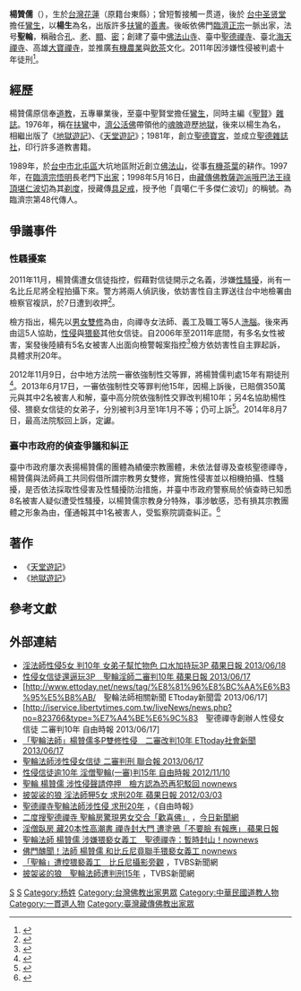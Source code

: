 '''楊贊儒'''（{{bd|1951年||||}}），生於[[台灣|台灣]][[花蓮縣|花蓮]]（原籍台東縣）；曾短暫接觸一贯道，後於 [[台中圣贤堂|台中圣贤堂]]擔任[[鸞生|鸞生]]，以'''楊生'''為名，出版許多[[扶鸞|扶鸞]]的[[善書|善書]]。後皈依佛門[[臨濟正宗|臨濟正宗]]一脈出家，法号'''聖輪'''，稱融合[[儒家|孔]]、[[道教|老]]、[[顯教|顯]]、[[密宗|密]]；創建了臺中[[佛法山寺|佛法山寺]]、臺中[[聖德禪寺|聖德禪寺]]、臺北[[海天禪寺|海天禪寺]]、高雄[[大寶禪寺|大寶禪寺]]，並推廣[[有機農業|有機農業]]與[[飲茶|飲茶]]文化。2011年因涉嫌性侵被判處十年徒刑<ref>{{cite news | language =zh-tw | url =http://www.appledaily.com.tw/appledaily/article/headline/20130618/35090906/%E6%B7%AB%E6%B3%95%E5%B8%AB%E6%80%A7%E4%BE%B55%E5%A5%B3%E5%88%A410%E5%B9%B4 | title =淫法師性侵5女 判10年 女弟子幫忙物色 口水加持玩3P | publisher =台灣蘋果日報 | date =2013-06-18 | accessdate =2019-04-20 | archive-date =2016-03-04 | archive-url =https://web.archive.org/web/20160304111455/http://www.appledaily.com.tw/appledaily/article/headline/20130618/35090906/%E6%B7%AB%E6%B3%95%E5%B8%AB%E6%80%A7%E4%BE%B55%E5%A5%B3%E5%88%A410%E5%B9%B4 | dead-url =no }}</ref>。

== 經歷 ==
楊贊儒原信奉[[道教|道教]]，五專畢業後，至臺中聖賢堂擔任[[鸞生|鸞生]]，同時主編《[[聖賢_(雜誌)|聖賢]]》[[雜誌|雜誌]]。1976年，稱在[[扶鸞|扶鸞]]中，[[濟公活佛|濟公活佛]]帶領他的[[魂魄|魂魄]]遊歷[[地獄|地獄]]，後來以楊生為名，相繼出版了《[[地獄遊記|地獄遊記]]》、《[[天堂遊記|天堂遊記]]》；1981年，創立[[聖德寶宮|聖德寶宮]]，並成立[[聖德雜誌社|聖德雜誌社]]，印行許多道教書籍。

1989年，於[[台中市|台中市]][[北屯區|北屯區]]大坑地區附近創立[[佛法山|佛法山]]，從事[[有機|有機]][[茶葉|茶葉]]的耕作。1997年，在[[臨濟宗|臨濟宗]][[釋悟明|悟明]]長老門下[[出家|出家]]；1998年5月16日，由[[藏傳佛教|藏傳佛教]][[薩迦派|薩迦派]][[哦巴法王|哦巴法王]][[祿頂堪仁波切|祿頂堪仁波切]]為其[[剃度|剃度]]，授藏傳[[具足戒|具足戒]]，授予他「貢噶仁千多傑仁波切」的稱號。為臨濟宗第48代傳人。

==爭議事件==
===性騷擾案===	
2011年11月，楊贊儒遭女信徒指控，假藉對信徒開示之名義，涉嫌[[性騷擾|性騷擾]]，尚有一名比丘尼將全程拍攝下來。警方將兩人偵訊後，依妨害性自主罪送往台中地檢署由檢察官複訊，於7日遭到收押<ref>{{cite news|language=zh-TW|url=http://www.appledaily.com.tw/appledaily/article/headline/20111109/33802274/|title=淫僧涉猥褻 辯「心靈交談」|publisher=[[蘋果日報|蘋果日報]]|date=2011年11月9日|accessdate=2017-10-14|8=ti
王煌忠、曾雪蒨|work=|newspaper=蘋果日報|archive-date=2017-10-14|archive-url=https://web.archive.org/web/20171014234345/http://www.appledaily.com.tw/appledaily/article/headline/20111109/33802274/|dead-url=no}}</ref>。

檢方指出，楊先以[[男女雙修|男女雙修]]為由，向禪寺女法師、義工及職工等5人[[洗腦|洗腦]]。後來再由這5人協助，[[性侵|性侵]]與[[猥褻|猥褻]]其他女信徒。自2006年至2011年底間，有多名女性被害，案發後陸續有5名女被害人出面向檢警報案指控<ref>{{cite news | language = zh-tw | url = http://www.ettoday.net/news/20120302/28941.htm | title = 專挑貌美女信徒　聖輪法師涉猥褻案求刑20年 | publisher = ETtoday | date = 2012-03-02 | accessdate = 2012-03-02 | archive-date = 2020-10-13 | archive-url = https://web.archive.org/web/20201013222654/https://www.ettoday.net/news/20120302/28941.htm | dead-url = no }}</ref>檢方依妨害性自主罪起訴，具體求刑20年。

2012年11月9日，台中地方法院一審依強制性交等罪，將楊贊儒判處15年有期徒刑<ref>{{cite news | language = zh-tw | url = http://www.appledaily.com.tw/appledaily/article/headline/20121110/34632689/ | title = 淫法師性侵8女 判15年 | publisher = [[蘋果日報|蘋果日報]] | date = 2012-11-10 | accessdate = 2012-11-10 | archive-date = 2016-06-01 | archive-url = https://web.archive.org/web/20160601113200/http://www.appledaily.com.tw/appledaily/article/headline/20121110/34632689/ | dead-url = no }}</ref>。2013年6月17日，一審依強制性交等罪判他15年，因楊上訴後，已賠償350萬元與其中2名被害人和解，臺中高分院依強制性交罪改判楊10年；另4名協助楊性侵、猥褻女信徒的女弟子，分別被判3月至1年1月不等；仍可上訴<ref>{{cite news | language = zh-tw | url = http://www.appledaily.com.tw/realtimenews/article/local/20130617/211988/%E6%80%A7%E4%BE%B5%E5%A5%B3%E4%BF%A1%E5%BE%92%E9%82%84%E9%80%BC%E7%8E%A93P%E3%80%80%E8%81%96%E8%BC%AA%E6%B7%AB%E5%B8%AB%E4%BA%8C%E5%AF%A9%E5%88%A410%E5%B9%B4 | title = 性侵女信徒還逼玩3P　聖輪淫師二審判10年 | publisher = [[蘋果日報|蘋果日報]] | date = 2013-06-17 | accessdate = 2013-06-17 | archive-date = 2016-03-04 | archive-url = https://web.archive.org/web/20160304023956/http://www.appledaily.com.tw/realtimenews/article/local/20130617/211988/%E6%80%A7%E4%BE%B5%E5%A5%B3%E4%BF%A1%E5%BE%92%E9%82%84%E9%80%BC%E7%8E%A93P%E3%80%80%E8%81%96%E8%BC%AA%E6%B7%AB%E5%B8%AB%E4%BA%8C%E5%AF%A9%E5%88%A410%E5%B9%B4 | dead-url = no }}</ref>。2014年8月7日，最高法院駁回上訴，定讞。

===臺中市政府的偵查爭議和糾正===
臺中市政府屢次表揚楊贊儒的團體為績優宗教團體，未依法督導及查核聖德禪寺，楊贊儒與法師員工共同假借所謂宗教男女雙修，實施性侵害並以相機拍攝、性騷擾，是否依法採取性侵害及性騷擾防治措施，并臺中市政府警察局於偵查時已知悉8名被害人疑似遭受性騷擾，以楊贊儒宗教身分特殊，事涉敏感，恐有損其宗教團體之形象為由，僅通報其中1名被害人，受監察院調查糾正。<ref>{{Cite web |url=https://www.cy.gov.tw/CYBSBoxSSL/edoc/download/3004 |title=高鳳仙監察院調查報告《100年11月2日臺中市佛法山聖德禪寺爆發創辦人聖輪法師假借開示之名，涉嫌對女義工及信徒為性侵害或性騷擾》監察院調查報告中華民國101年4月25日 |access-date=2016-10-02 |archive-date=2016-10-10 |archive-url=https://web.archive.org/web/20161010144510/https://www.cy.gov.tw/CYBSBoxSSL/edoc/download/3004 |dead-url=no }}</ref>

==著作==
*《[[天堂遊記|天堂遊記]]》
*《[[地獄遊記|地獄遊記]]》

==參考文獻==
{{reflist}}

==外部連結==
*[http://www.appledaily.com.tw/appledaily/article/headline/20130618/35090906/%E6%B7%AB%E6%B3%95%E5%B8%AB%E6%80%A7%E4%BE%B55%E5%A5%B3%E5%88%A410%E5%B9%B4 淫法師性侵5女 判10年 女弟子幫忙物色 口水加持玩3P 蘋果日報 2013/06/18] {{Wayback|url=http://www.appledaily.com.tw/appledaily/article/headline/20130618/35090906/%E6%B7%AB%E6%B3%95%E5%B8%AB%E6%80%A7%E4%BE%B55%E5%A5%B3%E5%88%A410%E5%B9%B4 |date=20160304111455 }}
*[http://www.appledaily.com.tw/realtimenews/article/local/20130617/211988 性侵女信徒還逼玩3P　聖輪淫師二審判10年 蘋果日報 2013/06/17] {{Wayback|url=http://www.appledaily.com.tw/realtimenews/article/local/20130617/211988 |date=20160304125725 }}
*[http://www.ettoday.net/news/tag/%E8%81%96%E8%BC%AA%E6%B3%95%E5%B8%AB/　聖輪法師相關新聞 ETtoday新聞雲 2013/06/17] {{Wayback|url=http://www.ettoday.net/news/tag/%E8%81%96%E8%BC%AA%E6%B3%95%E5%B8%AB/ |date=20201007125225 }}
*[http://iservice.libertytimes.com.tw/liveNews/news.php?no=823766&type=%E7%A4%BE%E6%9C%83　聖德禪寺創辦人性侵女信徒 二審判10年 自由時報 2013/06/17]{{Dead link|date=2018年7月 |bot=InternetArchiveBot |fix-attempted=no }}
*[http://www.ettoday.net/news/20130617/225028.htm 「聖輪法師」楊贊儒多P雙修性侵　二審改判10年 ETtoday社會新聞 2013/06/17] {{Wayback|url=http://www.ettoday.net/news/20130617/225028.htm |date=20191202201539 }}
*[http://udn.com/NEWS/BREAKINGNEWS/BREAKINGNEWS2/7968176.shtml 聖輪法師涉性侵女信徒 二審判刑 聯合報 2013/06/17]
*[http://www.libertytimes.com.tw/2012/new/nov/10/today-so1.htm?Slots=So 性侵信徒逾10年 淫僧聖輪(一審)判15年 自由時報 2012/11/10] {{Wayback|url=http://www.libertytimes.com.tw/2012/new/nov/10/today-so1.htm?Slots=So |date=20121112043303 }}
*[http://www.nownews.com/2012/06/13/91-2823655.htm 聖輪 楊贊儒 涉性侵聲請停押　檢方認為恐再犯駁回 nownews] {{Wayback|url=http://www.nownews.com/2012/06/13/91-2823655.htm |date=20120823001350 }}
*[http://www.appledaily.com.tw/appledaily/article/headline/20120303/34064951/%E6%8A%AB%E8%A2%88%E8%A3%9F%E7%9A%84%E7%8B%BC%E6%B7%AB%E6%B3%95%E5%B8%AB%E7%8B%8E5%E5%A5%B3%E6%B1%82%E5%88%9120%E5%B9%B4 披袈裟的狼 淫法師狎5女 求刑20年 蘋果日報 2012/03/03] {{Wayback|url=http://www.appledaily.com.tw/appledaily/article/headline/20120303/34064951/%E6%8A%AB%E8%A2%88%E8%A3%9F%E7%9A%84%E7%8B%BC%E6%B7%AB%E6%B3%95%E5%B8%AB%E7%8B%8E5%E5%A5%B3%E6%B1%82%E5%88%9120%E5%B9%B4 |date=20160304135754 }}
*[http://news.ltn.com.tw/news/local/paper/565193 聖德禪寺聖輪法師涉性侵 求刑20年] {{Wayback|url=http://news.ltn.com.tw/news/local/paper/565193 |date=20191203002316 }}，《自由時報》
*[http://www.nownews.com/n/2011/11/13/116691 二度搜聖德禪寺 聖輪房驚現男女交合「歡喜佛」] {{Wayback|url=http://www.nownews.com/n/2011/11/13/116691 |date=20160315100422 }}，[[今日新聞網|今日新聞網]]
*[http://www.appledaily.com.tw/appledaily/article/headline/20111109/33802274/ 淫僧臥房 藏20本性高潮書  禪寺封大門 遭塗鴉「不要臉 有報應」 蘋果日報] {{Wayback|url=http://www.appledaily.com.tw/appledaily/article/headline/20111109/33802274/ |date=20171014234345 }}
*[http://www.nownews.com/2011/11/08/11490-2756076.htm 聖輪法師 楊贊儒 涉嫌猥褻女義工　聖德禪寺：暫時封山！nownews] {{Wayback|url=http://www.nownews.com/2011/11/08/11490-2756076.htm |date=20111219024827 }}
*[http://www.nownews.com/2011/11/07/11701-2755565.htm 佛門醜聞！法師 楊贊儒 和比丘尼竟聯手猥褻女義工 nownews] {{Wayback|url=http://www.nownews.com/2011/11/07/11701-2755565.htm |date=20120124164617 }}
*[https://news.tvbs.com.tw/local/71979 「聖輪」遭控猥褻義工　比丘尼攝影旁觀] {{Wayback|url=https://news.tvbs.com.tw/local/71979 |date=20190903012724 }}，TVBS新聞網
*[https://news.tvbs.com.tw/local/36478 披袈裟的狼　聖輪法師遭判刑15年] {{Wayback|url=https://news.tvbs.com.tw/local/36478 |date=20190902233543 }}，TVBS新聞網

{{DEFAULTSORT:S聖}}
[[Category:臺灣強制性交罪犯|S]]
[[Category:花蓮縣人|S]]
[[Category:杨姓|Category:杨姓]]
[[Category:台灣佛教出家男眾|Category:台灣佛教出家男眾]]
[[Category:中華民國道教人物|Category:中華民國道教人物]]
[[Category:一貫道人物|Category:一貫道人物]]
[[Category:臺灣藏傳佛教出家眾|Category:臺灣藏傳佛教出家眾]]